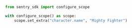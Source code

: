 ```python
from sentry_sdk import configure_scope

with configure_scope() as scope:
    scope.set_extra("character.name", "Mighty Fighter")
```
